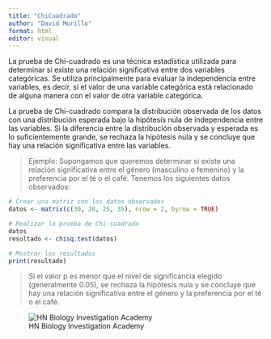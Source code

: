 ---
title: "ChiCuadrado"
author: "David Murillo"
format: html
editor: visual
---

La prueba de Chi-cuadrado es una técnica estadística utilizada para determinar si existe una relación significativa entre dos variables categóricas. Se utiliza principalmente para evaluar la independencia entre variables, es decir, si el valor de una variable categórica está relacionado de alguna manera con el valor de otra variable categórica.

La prueba de Chi-cuadrado compara la distribución observada de los datos con una distribución esperada bajo la hipótesis nula de independencia entre las variables. Si la diferencia entre la distribución observada y esperada es lo suficientemente grande, se rechaza la hipótesis nula y se concluye que hay una relación significativa entre las variables.

> Ejemplo: Supongamos que queremos determinar si existe una relación significativa entre el género (masculino o femenino) y la preferencia por el té o el café. Tenemos los siguientes datos observados:

```{r, echo=FALSE}
# Crear una matriz con los datos observados
datos <- matrix(c(30, 20, 25, 35), nrow = 2, byrow = TRUE)
```


```{r, echo=FALSE}
# Realizar la prueba de Chi-cuadrado
datos
resultado <- chisq.test(datos)
```


```{r}
# Mostrar los resultados
print(resultado)

```
> Si el valor p es menor que el nivel de significancia elegido (generalmente 0.05), se rechaza la hipótesis nula y se concluye que hay una relación significativa entre el género y la preferencia por el té o el café.

![HN Biology Investigation Academy](HN Cursos publicidad/HN Biology Inv large.jpg)